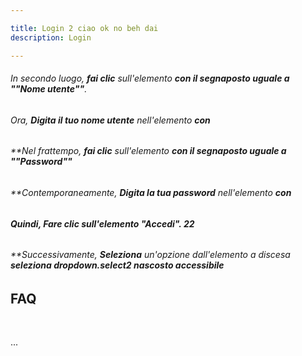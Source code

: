 ```yaml
---

title: Login 2 ciao ok no beh dai
description: Login

---
```

###### In secondo luogo\, **fai clic** sull\'elemento **con il segnaposto uguale a \"\"Nome utente\"\"**\.

###### Ora\, **Digita il tuo nome utente** nell\'elemento **con**

###### \*\*Nel frattempo\, **fai clic** sull\'elemento **con il segnaposto uguale a \"\"Password\"\"**

###### \*\*Contemporaneamente\, **Digita la tua password** nell\'elemento **con**

###### **Quindi\, Fare clic sull\'elemento \"Accedi\"\. 22**

###### \*\*Successivamente\, **Seleziona** un\'opzione dall\'elemento a discesa **seleziona dropdown\.select2 nascosto accessibile**

## **FAQ**

&nbsp;

\.\.\.

&nbsp;